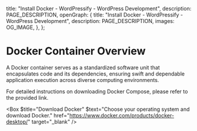 
  title: "Install Docker - WordPressify - WordPress Development",
  description: PAGE_DESCRIPTION,
  openGraph: {
    title: "Install Docker - WordPressify - WordPress Development",
    description: PAGE_DESCRIPTION,
    images: OG_IMAGE,
  },
};

# Docker Container Overview
A Docker container serves as a standardized software unit that encapsulates code and its dependencies, ensuring swift and dependable application execution across diverse computing environments.

For detailed instructions on downloading Docker Compose, please refer to the provided link.

<Box $title="Download Docker" $text="Choose your operating system and download Docker." href="https://www.docker.com/products/docker-desktop/" target="_blank" />

